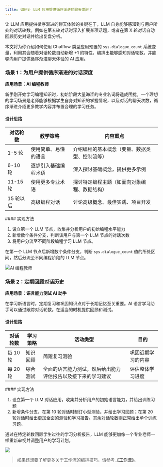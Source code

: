 ```yaml
---
title: 如何让 LLM 应用提供循序渐进的聊天体验？
---
```



让 LLM 应用提供循序渐进的聊天体验的关键在于，LLM 自身能够感知到与用户所处的对话轮数。例如在第五轮对话时深入扩展某项话题，或者在第 X 轮对话自动回顾历史对话并给出复盘分析。

本文将为你介绍如何使用 Chatflow 类型应用预置的 `sys.dialogue_count` 系统变量，利用其会随着对话轮数自动新增 +1 的特性，编排出能够感知对话轮数，并能够向用户提供循序渐进聊天体验的 AI 应用。

### 场景 1：为用户提供循序渐进的对话深度

**应用场景：AI 编程教师**

新手刚开始学习编程知识时，初始阶段大量晦涩的专业名词将造成困扰。一个理想的学习场景是老师能够根据学生自身对知识的掌握情况，以及对话的聊天次数，循序渐进介绍更多教学内容并布置合理的学习任务。

#### 设计思路

<table>
  <thead>
    <tr>
      <th>对话轮数</th>
      <th>教学策略</th>
      <th>内容重点</th>
    </tr>
  </thead>
  <tbody>
    <tr>
      <td>1-5 轮</td>
      <td>使用简单、易懂的语言</td>
      <td>介绍编程的基本概念（变量、数据类型、控制流等）</td>
    </tr>
    <tr>
      <td>6-10 轮</td>
      <td>逐步引入基础编程术语</td>
      <td>深入探讨基础概念，提供更多示例</td>
    </tr>
    <tr>
      <td>11-15 轮</td>
      <td>使用更多专业术语</td>
      <td>探讨特定编程主题（如面向对象编程、数据结构）</td>
    </tr>
    <tr>
      <td>15 轮以后</td>
      <td>高级编程对话</td>
      <td>讨论高级概念、最佳实践、项目开发</td>
    </tr>
  </tbody>
</table>
#### 实现方法

1. 设立第一个 LLM 节点，收集并分析用户的初始编程水平能力
2. 新增数个条件分支，判断该用户与第一个 LLM 节点的对话次数
3. 将用户分流至不同阶段编程学习 LLM 节点。

在第一个 LLM 节点后新增数个条件分支，判断 `sys.dialogue_count` 值的所处区间，然后分流至不同编程阶段的 LLM 节点。

![AI 编程教师](https://assets-docs.dify.ai/2025/01/27d15ae4fcec99e1d31403efbe8a1b53.png)

### 场景 2：定期回顾对话历史

**应用场景：语言能力测试 AI 助手**

在学习新语言时，定期复习和巩固知识点对于长期记忆至关重要。AI 语言学习助手可以通过跟踪对话轮数，在适当的时机提供回顾和测试。

#### 设计思路

<table>
  <thead>
    <tr>
      <th>对话轮数</th>
      <th>学习策略</th>
      <th>活动类型</th>
      <th>目的</th>
    </tr>
  </thead>
  <tbody>
    <tr>
      <td>每 10 轮</td>
      <td>知识回顾</td>
      <td>简短复习测验</td>
      <td>巩固近期学习的内容</td>
    </tr>
    <tr>
      <td>每 20 轮</td>
      <td>综合测试</td>
      <td>全面的语言能力测试，然后给出能力评估报告以及接下来的学习建议</td>
      <td>评估整体学习进度</td>
    </tr>
  </tbody>
</table>
#### 实现方法

1. 设立第一个 LLM 对话应用，收集并分析用户的初始语言能力，并给出训练习题
2. 新增条件分支，在第 10 轮对话时制订小型测验，并给出学习回顾；在第 20 轮对话时给出更加全面的测验和学习报告。其余对话轮数则正常给出单个训练习题。

通过在特定轮数回顾学生过往的学习分析报告，LLM 能够更加像一个专业老师一样重新审视并调整用户的学习计划。

![](https://assets-docs.dify.ai/2025/01/3b99ffe6ee3425789fc08da0f267afa0.png)

> 如果还想要了解更多关于工作流的编排技巧，请参考[《工作流》](https://docs.dify.ai/v/zh-hans/guides/workflow)。
